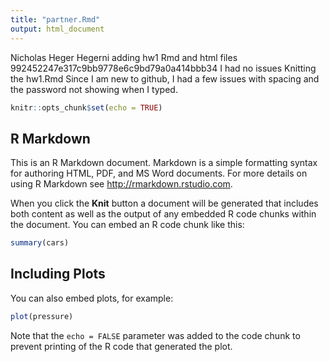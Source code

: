 ```yaml
---
title: "partner.Rmd"
output: html_document
---
```


Nicholas Heger
Hegerni
adding hw1 Rmd and html files
992452247e317c9bb9778e6c9bd79a0a414bbb34
I had no issues Knitting the hw1.Rmd
Since I am new to github, I had a few issues with spacing and the password not showing when I typed.

```r
knitr::opts_chunk$set(echo = TRUE)
```

## R Markdown

This is an R Markdown document. Markdown is a simple formatting syntax for authoring HTML, PDF, and MS Word documents. For more details on using R Markdown see <http://rmarkdown.rstudio.com>.

When you click the **Knit** button a document will be generated that includes both content as well as the output of any embedded R code chunks within the document. You can embed an R code chunk like this:

```r
summary(cars)
```

## Including Plots

You can also embed plots, for example:

```r
plot(pressure)
```

Note that the `echo = FALSE` parameter was added to the code chunk to prevent printing of the R code that generated the plot.
